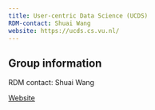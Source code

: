 ```yaml
---
title: User-centric Data Science (UCDS)
RDM-contact: Shuai Wang 
website: https://ucds.cs.vu.nl/
---
```

## Group information

RDM contact: Shuai Wang

[Website](https://ucds.cs.vu.nl/)
